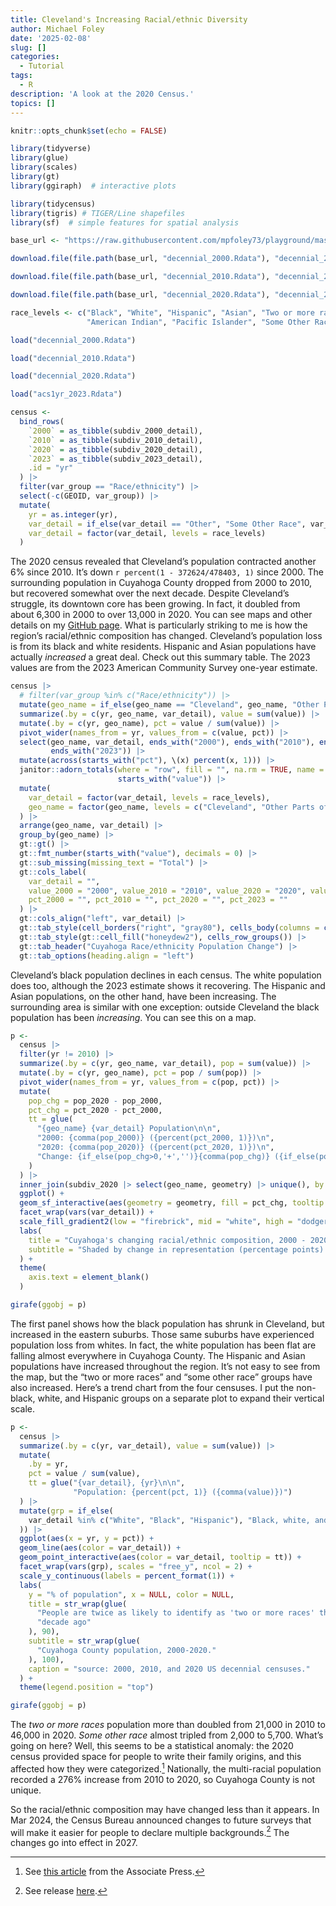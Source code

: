 ```yaml
---
title: Cleveland's Increasing Racial/ethnic Diversity
author: Michael Foley
date: '2025-02-08'
slug: []
categories:
  - Tutorial
tags:
  - R
description: 'A look at the 2020 Census.'
topics: []
---
```


```r
knitr::opts_chunk$set(echo = FALSE)

library(tidyverse)
library(glue)
library(scales)
library(gt)
library(ggiraph)  # interactive plots

library(tidycensus)
library(tigris) # TIGER/Line shapefiles
library(sf)  # simple features for spatial analysis
```

```r
base_url <- "https://raw.githubusercontent.com/mpfoley73/playground/master/census/"

download.file(file.path(base_url, "decennial_2000.Rdata"), "decennial_2000.Rdata")

download.file(file.path(base_url, "decennial_2010.Rdata"), "decennial_2010.Rdata")

download.file(file.path(base_url, "decennial_2020.Rdata"), "decennial_2020.Rdata")
```

```r
race_levels <- c("Black", "White", "Hispanic", "Asian", "Two or more races",
                 "American Indian", "Pacific Islander", "Some Other Race")

load("decennial_2000.Rdata")

load("decennial_2010.Rdata")

load("decennial_2020.Rdata")

load("acs1yr_2023.Rdata")

census <-
  bind_rows(
    `2000` = as_tibble(subdiv_2000_detail),
    `2010` = as_tibble(subdiv_2010_detail),
    `2020` = as_tibble(subdiv_2020_detail),
    `2023` = as_tibble(subdiv_2023_detail),
    .id = "yr"
  ) |> 
  filter(var_group == "Race/ethnicity") |>
  select(-c(GEOID, var_group)) |>
  mutate(
    yr = as.integer(yr),
    var_detail = if_else(var_detail == "Other", "Some Other Race", var_detail),
    var_detail = factor(var_detail, levels = race_levels)
  )
```

The 2020 census revealed that Cleveland's population contracted another 6% since 2010. It's down `r percent(1 - 372624/478403, 1)` since 2000. The surrounding population in Cuyahoga County dropped from 2000 to 2010, but recovered somewhat over the next decade. Despite Cleveland's struggle, its downtown core has been growing. In fact, it doubled from about 6,300 in 2000 to over 13,000 in 2020. You can see maps and other details on my [GitHub page](https://mpfoley73.github.io/playground/census/census.html). What is particularly striking to me is how the region's racial/ethnic composition has changed. Cleveland's population loss is from its black and white residents. Hispanic and Asian populations have actually _increased_ a great deal. Check out this summary table. The 2023 values are from the 2023 American Community Survey one-year estimate.

```r
census |>
  # filter(var_group %in% c("Race/ethnicity")) |>
  mutate(geo_name = if_else(geo_name == "Cleveland", geo_name, "Other Parts of Cuyahoga County")) |>
  summarize(.by = c(yr, geo_name, var_detail), value = sum(value)) |>
  mutate(.by = c(yr, geo_name), pct = value / sum(value)) |>
  pivot_wider(names_from = yr, values_from = c(value, pct)) |>
  select(geo_name, var_detail, ends_with("2000"), ends_with("2010"), ends_with("2020"), 
         ends_with("2023")) |>
  mutate(across(starts_with("pct"), \(x) percent(x, 1))) |>
  janitor::adorn_totals(where = "row", fill = "", na.rm = TRUE, name = "County Total",
                        starts_with("value")) |>
  mutate(
    var_detail = factor(var_detail, levels = race_levels),
    geo_name = factor(geo_name, levels = c("Cleveland", "Other Parts of Cuyahoga County", "County Total"))
  ) |>
  arrange(geo_name, var_detail) |>
  group_by(geo_name) |>
  gt::gt() |>
  gt::fmt_number(starts_with("value"), decimals = 0) |>
  gt::sub_missing(missing_text = "Total") |>
  gt::cols_label(
    var_detail = "",
    value_2000 = "2000", value_2010 = "2010", value_2020 = "2020", value_2023 = "2023",
    pct_2000 = "", pct_2010 = "", pct_2020 = "", pct_2023 = ""
  ) |>
  gt::cols_align("left", var_detail) |>
  gt::tab_style(cell_borders("right", "gray80"), cells_body(columns = c(2, 4, 6, 8))) |>
  gt::tab_style(gt::cell_fill("honeydew2"), cells_row_groups()) |>
  gt::tab_header("Cuyahoga Race/ethnicity Population Change") |>
  gt::tab_options(heading.align = "left")
```

Cleveland's black population declines in each census. The white population does too, although the 2023 estimate shows it recovering. The Hispanic and Asian populations, on the other hand, have been increasing. The surrounding area is similar with one exception: outside Cleveland the black population has been _increasing_. You can see this on a map.

```r
p <-
  census |>
  filter(yr != 2010) |>
  summarize(.by = c(yr, geo_name, var_detail), pop = sum(value)) |>
  mutate(.by = c(yr, geo_name), pct = pop / sum(pop)) |>
  pivot_wider(names_from = yr, values_from = c(pop, pct)) |>
  mutate(
    pop_chg = pop_2020 - pop_2000,
    pct_chg = pct_2020 - pct_2000,
    tt = glue(
      "{geo_name} {var_detail} Population\n\n",
      "2000: {comma(pop_2000)} ({percent(pct_2000, 1)})\n",
      "2020: {comma(pop_2020)} ({percent(pct_2020, 1)})\n",
      "Change: {if_else(pop_chg>0,'+','')}{comma(pop_chg)} ({if_else(pop_chg>0,'+','')}{percent(pct_chg, 1)})"
    )
  ) |>
  inner_join(subdiv_2020 |> select(geo_name, geometry) |> unique(), by = "geo_name") |>
  ggplot() +
  geom_sf_interactive(aes(geometry = geometry, fill = pct_chg, tooltip = tt), show.legend = FALSE) +
  facet_wrap(vars(var_detail)) +
  scale_fill_gradient2(low = "firebrick", mid = "white", high = "dodgerblue", midpoint = 0) +
  labs(
    title = "Cuyahoga's changing racial/ethnic composition, 2000 - 2020.",
    subtitle = "Shaded by change in representation (percentage points)."
  ) +
  theme(
    axis.text = element_blank()
  )

girafe(ggobj = p)
```

The first panel shows how the black population has shrunk in Cleveland, but increased in the eastern suburbs. Those same suburbs have experienced population loss from whites. In fact, the white population has been flat are falling almost everywhere in Cuyahoga County. The Hispanic and Asian populations have increased throughout the region. It's not easy to see from the map, but the "two or more races" and "some other race" groups have also increased. Here's a trend chart from the four censuses. I put the non- black, white, and Hispanic groups on a separate plot to expand their vertical scale.

```r
p <-
  census |>
  summarize(.by = c(yr, var_detail), value = sum(value)) |>
  mutate(
    .by = yr, 
    pct = value / sum(value),
    tt = glue("{var_detail}, {yr}\n\n",
              "Population: {percent(pct, 1)} ({comma(value)})")
  ) |>
  mutate(grp = if_else(
    var_detail %in% c("White", "Black", "Hispanic"), "Black, white, and Hispanic", "Other race/ethnicities"
  )) |>
  ggplot(aes(x = yr, y = pct)) +
  geom_line(aes(color = var_detail)) +
  geom_point_interactive(aes(color = var_detail, tooltip = tt)) +
  facet_wrap(vars(grp), scales = "free_y", ncol = 2) +
  scale_y_continuous(labels = percent_format(1)) +
  labs(
    y = "% of population", x = NULL, color = NULL,
    title = str_wrap(glue(
      "People are twice as likely to identify as 'two or more races' than a ",
      "decade ago"
    ), 90),
    subtitle = str_wrap(glue(
      "Cuyahoga County population, 2000-2020."
    ), 100),
    caption = "source: 2000, 2010, and 2020 US decennial censuses."
  ) +
  theme(legend.position = "top")

girafe(ggobj = p)
```

The *two or more races* population more than doubled from 21,000 in 2010 to 46,000 in 2020. *Some other race* almost tripled from 2,000 to 5,700. What's going on here? Well, this seems to be a statistical anomaly: the 2020 census provided space for people to write their family origins, and this affected how they were categorized.^[See [this article](https://apnews.com/article/multiracial-2020-census-race-ethnicity-38056ca475f2d3cf26a08aa508cfc9e5?form=MG0AV3) from the Associate Press.] Nationally, the multi-racial population recorded a 276% increase from 2010 to 2020, so Cuyahoga County is not unique.

So the racial/ethnic composition may have changed less than it appears. In Mar 2024, the Census Bureau announced changes to future surveys that will make it easier for people to declare multiple backgrounds.^[See release [here](https://www.census.gov/about/our-research/race-ethnicity/standards-updates.html?form=MG0AV3).] The changes go into effect in 2027.

